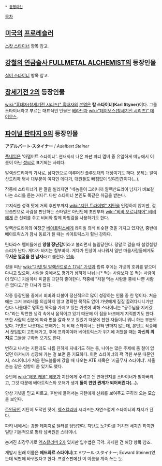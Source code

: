  * [[동명이인]]

[[목차]]

== [[미국]]의 [[프로레슬러]] ==
[[스캇 스타이너]] 항목 참고.

== [[강철의 연금술사 FULLMETAL ALCHEMIST]]의 등장인물 ==
[[실버 스타이너]] 항목 참고.

== [[창세기전 2]]의 등장인물 ==
[[wiki:"흑태자(창세기전 시리즈)" 흑태자]]의 [[본명]]은 '''칼 스타이너(Karl Styner)'''이다. 그를 스타이너라고 부르는 대표적인 인물은 [[베라딘]]과 [[wiki:"데이모스(창세기전 시리즈)" 데이모스]].

== [[파이널 판타지 9]]의 등장인물 ==
'''アデルバート·スタイナー''' / ''Adelbert Steiner''

[[풀네임]]은 '아델버트 스타이너'. 현재까지 나온 파판 파티 멤버 중 유일하게 메뉴에서 이름이 아닌 [[성씨]]로 표기되는 사례다.

알렉산드리아의 기사로, 남자만으로 이루어진 플루토대의 대장이기도 하다. 문제는 알렉산드리아 병사 대부분이 여자인 데다가, 대원들도 빠짐없이 잉여인간이다(…).

작중에 스타이너가 한 말을 빌리자면 "네놈들이 그러니까 알렉산드리아 남자가 바보같다는 소리를 듣는 거다!". 다만 스타이너 본인도 똑같은 취급을 받는다.

고지식한 성격 탓에 거의 후반부까지 [[wiki:"지탄 트라이벌" 지탄]]을 인정하지 않지만, 겉모습만으로 사람을 판단하는 스타일은 아닌탓에 초반부터 [[wiki:"비비 오르니티어" 비비]]에게 큰 신뢰를 주고 비비와 함께 마법검을 사용하기도 한다.

알렉산드리아의 여장군 [[베아트릭스]]에게 라이벌 의식 비슷한 것을 가지고 있지만, 중반에 베아트릭스가 잠시 동료가 될 때는 베아트릭스가 훨씬 강하다.

탄타라스 멤버들에겐 '''양철 장난감'''이라고 불리면서 놀림당한다. 정말로 걸을 때 철컹철컹 소리가 난다. 게다가 바지는 칠부바지. 게다가 인상이 사나워서 일반 마을사람들에게도 '''무서운 얼굴을 한 남자'''라고 불린다. [[안습]].

성을 떠난 [[wiki:"가넷 틸 알렉산드로스 17세" 가넷]]과 합류 후에는 가넷의 호위를 맡으며 다니고 있으며, 사람들 중에서도 평가가 심하게 나뉘는[* 먹는 사람보다 못 먹는 사람이 더 많다.] 기살야채 피클을 대단히 좋아한다. 작중에 "저걸 먹는 사람들 중에 나쁜 사람은 없다고."란 대사가 있다.

작중 등장인물 중에서 비비와 더불어 정신적으로 많이 성장하는 인물 중 한 명이다. 처음에는 그저 브라네를 의심하지 않고 명확한 목적도 없이 가넷에게 질질 끌려다니니기만 한다. 나름대로 명확한 목적을 가지고 있는 가넷에 비해 스타이너는 "공주님을 지키겠다."라는 막연한 생각 속에서 움직이고 있기 때문에 이 점을 바크에게 지적받기도 한다. 또한 사람의 신분에 따라 편을 갈라 보고 있었기 때문에 천한 자들이니 뭐니 하는 부분도 있다. 가넷은 나름대로 변해가는 데 비해 스타이너는 전혀 변하지 않는데, 본인도 작중에서 끊임없이 고민해가고, 후에 프라이야와 베아트릭스가 위기에 처했을 때는 '''자신의 의지로''' 그들을 구하러 오기도 한다.

변하고 나서는 지탄과도 나름 친하게 지내기도 하는 등, 나이는 많은 주제에 좀 철이 없었던 아저씨가 성장해 가는 걸 보면 좀 기묘하다. 이런 스타이너의 꽉 막힌 부분 때문인지, 스타이너가 처음 린드블룸에 갔을 때 나오는 ATE 제목은 '시골무사 스타이너'. 서울촌놈 같은 성향이 좀 있기도 했다.

중반에 [[wiki:"에코 캐롤" 에코]]가 지탄에게 주려고 쓴 연애편지를 스타이너가 받아버리고, 그것 때문에 베아트릭스와 오해가 생겨 '''둘이 연인 관계가 되어버린다(…).'''

항상 가넷을 믿고 따르고, 후반에 들어서는 지탄에게 신뢰를 보여주고 구하러 오는 모습을 보인다.

[[주인공]]인 지탄이 도적인 탓에, [[엑스칼리버]] 시리즈는 자연스럽게 스타이너의 차지가 된다.

파티 내에서는 강한 데미지로 딜러를 담당한다. 지탄도 노가다를 거치면 세지긴 하지만 일단 기본적으로 평타 넘버원은 스타이너.

숨겨진 최강무기로 [[엑스칼리버 2]]가 있지만 입수법은 극악. 자세한 건 해당 항목 참조.

개발시 원래 이름은 '''에드와르 스타이너'''(エドワール·スタイナー; Edward Steiner)였는데 막판에 바뀌었다고 한다. 프랑스판에선 이 이름을 계속 쓰는 듯.
